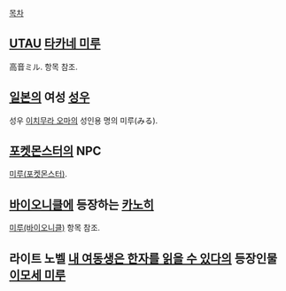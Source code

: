 [[목차]]
== [[UTAU]] [[타카네 미루]] ==
高音ミル. 항목 참조.

== [[일본]]의 여성 [[성우]] ==
성우 [[이치무라 오마]]의 성인용 명의 미루(みる).

== [[포켓몬스터]]의 NPC ==
[[미루(포켓몬스터)]].

== [[바이오니클]]에 등장하는 [[카노히]] ==
[[미루(바이오니클)]] 항목 참조.
== 라이트 노벨 [[내 여동생은 한자를 읽을 수 있다]]의 등장인물 [[이모세 미루]] ==
